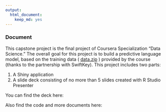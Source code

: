 ```yaml
---
output: 
  html_document: 
    keep_md: yes
---
```

### Document

This capstone project is the final project of Coursera Specialization "Data Science."
The overall goal for this project is to build a predictive language model, based on the training data  ( [data.zip](https://d396qusza40orc.cloudfront.net/dsscapstone/dataset/Coursera-SwiftKey.zip) ) provided by the course (thanks to the partnership with SwiftKey).
This project includes two parts:

1. A Shiny application
2. A slide deck consisting of no more than 5 slides created with R Studio Presenter

You can find the deck here:

Also find the code and more documents here:
